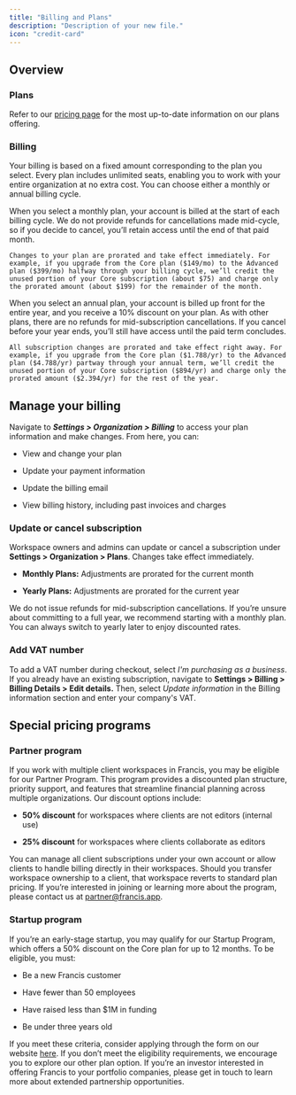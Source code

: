```yaml
---
title: "Billing and Plans"
description: "Description of your new file."
icon: "credit-card"
---
```


## Overview

### Plans

Refer to our [pricing page](https://www.francis.app/pricing) for the most up-to-date information on our plans offering.

### Billing

Your billing is based on a fixed amount corresponding to the plan you select. Every plan includes unlimited seats, enabling you to work with your entire organization at no extra cost. You can choose either a monthly or annual billing cycle.

<Tabs>
  <Tab title="Monthly billing">
    When you select a monthly plan, your account is billed at the start of each billing cycle. We do not provide refunds for cancellations made mid-cycle, so if you decide to cancel, you’ll retain access until the end of that paid month.

    Changes to your plan are prorated and take effect immediately. For example, if you upgrade from the Core plan ($149/mo) to the Advanced plan ($399/mo) halfway through your billing cycle, we’ll credit the unused portion of your Core subscription (about $75) and charge only the prorated amount (about $199) for the remainder of the month.
  </Tab>

  <Tab title="Annual billing">
    When you select an annual plan, your account is billed up front for the entire year, and you receive a 10% discount on your plan. As with other plans, there are no refunds for mid-subscription cancellations. If you cancel before your year ends, you’ll still have access until the paid term concludes.&#x20;

    All subscription changes are prorated and take effect right away. For example, if you upgrade from the Core plan ($1.788/yr) to the Advanced plan ($4.788/yr) partway through your annual term, we’ll credit the unused portion of your Core subscription ($894/yr) and charge only the prorated amount ($2.394/yr) for the rest of the year.
  </Tab>
</Tabs>

## Manage your billing

Navigate to ***Settings > Organization > Billing*** to access your plan information and make changes. From here, you can:

* View and change your plan

* Update your payment information

* Update the billing email

* View billing history, including past invoices and charges

### Update or cancel subscription

Workspace owners and admins can update or cancel a subscription under **Settings > Organization > Plans**. Changes take effect immediately.

* **Monthly Plans:** Adjustments are prorated for the current month

* **Yearly Plans:** Adjustments are prorated for the current year

We do not issue refunds for mid-subscription cancellations. If you’re unsure about committing to a full year, we recommend starting with a monthly plan. You can always switch to yearly later to enjoy discounted rates.

### Add VAT number

To add a VAT number during checkout, select *I'm purchasing as a business*. If you already have an existing subscription, navigate to **Settings > Billing > Billing Details > Edit details.** Then, select *Update information* in the Billing information section and enter your company's VAT.

## Special pricing programs

### Partner program

If you work with multiple client workspaces in Francis, you may be eligible for our Partner Program. This program provides a discounted plan structure, priority support, and features that streamline financial planning across multiple organizations. Our discount options include:

* **50% discount** for workspaces where clients are not editors (internal use) &#x20;

* **25% discount** for workspaces where clients collaborate as editors &#x20;

You can manage all client subscriptions under your own account or allow clients to handle billing directly in their workspaces. Should you transfer workspace ownership to a client, that workspace reverts to standard plan pricing. If you’re interested in joining or learning more about the program, please contact us at [partner@francis.app](mailto:partner@francis.app).

### Startup program

If you’re an early-stage startup, you may qualify for our Startup Program, which offers a 50% discount on the Core plan for up to 12 months. To be eligible, you must:

* Be a new Francis customer

* Have fewer than 50 employees

* Have raised less than $1M in funding

* Be under three years old

If you meet these criteria, consider applying through the form on our website [here](https://www.francis.app/startups#startup-application). If you don’t meet the eligibility requirements, we encourage you to explore our other plan option. If you’re an investor interested in offering Francis to your portfolio companies, please get in touch to learn more about extended partnership opportunities.